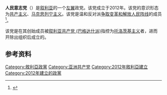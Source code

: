 {{Infobox political party 
|country            = 叙利亚 
|colorcode          = red
|party_name         = 人民意志党 
|native_name        = حزب إرادة الشعب 
|party_logo         =  
|party_wikicolourid = 
|leader             = 格德里·贾米勒
|foundation         = 2012年
|founder            =  
|split              =   
|ideology           =  [[共产主义|共产主义]]<br>[[马克思列宁主义|马克思列宁主义]] 
|position           =  [[左翼|左翼]] 
|newspaper=《Kassioun》
|national           = [[争取变革和解放人民阵线|争取变革和解放人民阵线]] 
|colours            = 
|headquarters       = [[大马士革|大马士革]] 
|seats1_title       = [[叙利亚人民议会|人民议会]]
|seats1             = {{Infobox political party/seats|0|250|hex=red}} 
|website            =
}}
'''人民意志党'''（{{lang-ar|حزب إرادة الشعب}}）是[[叙利亚|叙利亚]]的一个[[左翼|左翼]]政党。该党成立于2012年。该党的意识形态为[[共产主义|共产主义]]、[[马克思列宁主义|马克思列宁主义]]。该党是温和反对派[[争取变革和解放人民阵线|争取变革和解放人民阵线]]的成员<ref>{{Cite web|url=http://www.kassioun.org/en/about-ppw|title=About PWP - حزب الإرادة الشعبية|last=kassioun|website=www.kassioun.org|access-date=2016-06-04|archive-url=https://web.archive.org/web/20160630223123/http://www.kassioun.org/en/about-ppw|archive-date=2016-06-30|dead-url=yes}}</ref>。

该党是在其创始成员被[[叙利亚共产党_(巴格达什派)|叙利亚共产党 (巴格达什派)]]指控为[[托洛茨基主义|托洛茨基主义]]者，进而开除出组织后成立的。

==参考资料==
{{reflist}}

{{叙利亚政党}}

[[Category:敘利亞政黨|Category:敘利亞政黨]]
[[Category:亚洲共产党|Category:亚洲共产党]]
[[Category:2012年敘利亞建立|Category:2012年敘利亞建立]]
[[Category:2012年建立的政黨|Category:2012年建立的政黨]]